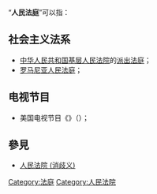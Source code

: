 “'''人民法庭'''”可以指：

== 社会主义法系 ==
{{Wikisource|人民法庭组织通则}}
*[[中华人民共和国|中华人民共和国]][[基层人民法院|基层人民法院]]的[[派出法庭|派出法庭]]；
*[[罗马尼亚人民法庭|罗马尼亚人民法庭]]；

== 电视节目 ==
*美国电视节目《{{tsl|en|The People's Court|人民法庭 (美国电视节目)|人民法庭}}》（{{lang|en|''The People's Court''}}）；

==參見==
*[[人民法院_(消歧义)|人民法院 (消歧义)]]

{{disambig|cat=四字消歧义}}

[[Category:法庭|Category:法庭]]
[[Category:人民法院|Category:人民法院]]